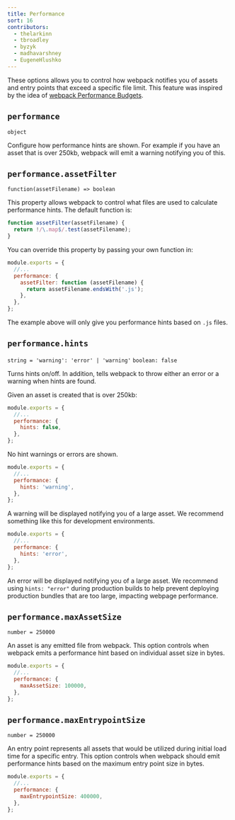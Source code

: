 ```yaml
---
title: Performance
sort: 16
contributors:
  - thelarkinn
  - tbroadley
  - byzyk
  - madhavarshney
  - EugeneHlushko
---
```


These options allows you to control how webpack notifies you of assets and entry points that exceed a specific file limit.
This feature was inspired by the idea of [webpack Performance Budgets](https://github.com/webpack/webpack/issues/3216).

## `performance`

`object`

Configure how performance hints are shown. For example if you have an asset that is over 250kb, webpack will emit a warning notifying you of this.

## `performance.assetFilter`

`function(assetFilename) => boolean`

This property allows webpack to control what files are used to calculate performance hints. The default function is:

```js
function assetFilter(assetFilename) {
  return !/\.map$/.test(assetFilename);
}
```

You can override this property by passing your own function in:

```js
module.exports = {
  //...
  performance: {
    assetFilter: function (assetFilename) {
      return assetFilename.endsWith('.js');
    },
  },
};
```

The example above will only give you performance hints based on `.js` files.

## `performance.hints`

`string = 'warning': 'error' | 'warning'` `boolean: false`

Turns hints on/off. In addition, tells webpack to throw either an error or a warning when hints are found.

Given an asset is created that is over 250kb:

```js
module.exports = {
  //...
  performance: {
    hints: false,
  },
};
```

No hint warnings or errors are shown.

```js
module.exports = {
  //...
  performance: {
    hints: 'warning',
  },
};
```

A warning will be displayed notifying you of a large asset. We recommend something like this for development environments.

```js
module.exports = {
  //...
  performance: {
    hints: 'error',
  },
};
```

An error will be displayed notifying you of a large asset. We recommend using `hints: "error"` during production builds to help prevent deploying production bundles that are too large, impacting webpage performance.

## `performance.maxAssetSize`

`number = 250000`

An asset is any emitted file from webpack. This option controls when webpack emits a performance hint based on individual asset size in bytes.

```js
module.exports = {
  //...
  performance: {
    maxAssetSize: 100000,
  },
};
```

## `performance.maxEntrypointSize`

`number = 250000`

An entry point represents all assets that would be utilized during initial load time for a specific entry. This option controls when webpack should emit performance hints based on the maximum entry point size in bytes.

```js
module.exports = {
  //...
  performance: {
    maxEntrypointSize: 400000,
  },
};
```
